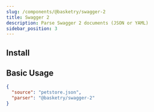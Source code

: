 ```yaml
---
slug: /components/@basketry/swagger-2
title: Swagger 2
description: Parse Swagger 2 documents (JSON or YAML)
sidebar_position: 3
---
```



<Contribute repo="swagger-2" />

## Install

<Install package="@basketry/swagger-2" />

## Basic Usage

```json title="basketry.config.json"
{
  "source": "petstore.json",
  "parser": "@basketry/swagger-2"
}
```
